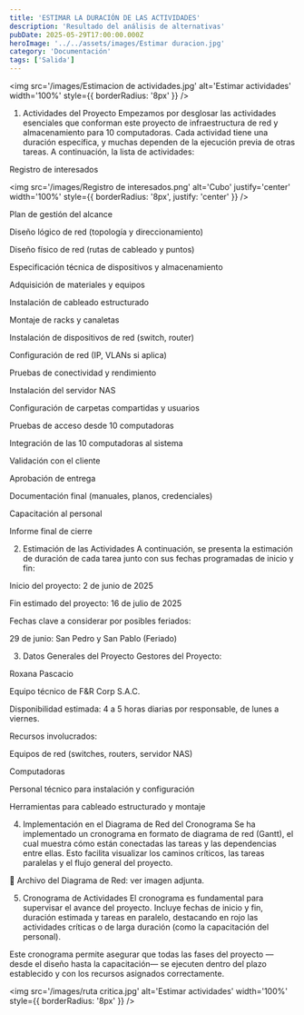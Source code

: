 ```yaml
---
title: 'ESTIMAR LA DURACIÓN DE LAS ACTIVIDADES'
description: 'Resultado del análisis de alternativas'
pubDate: 2025-05-29T17:00:00.000Z
heroImage: '../../assets/images/Estimar duracion.jpg'
category: 'Documentación'
tags: ['Salida']
---
```


<img
	src='/images/Estimacion de actividades.jpg'
	alt='Estimar actividades'
	width='100%'
	style={{ borderRadius: '8px' }}
/>

1. Actividades del Proyecto
   Empezamos por desglosar las actividades esenciales que conforman este proyecto de infraestructura de red y almacenamiento para 10 computadoras. Cada actividad tiene una duración específica, y muchas dependen de la ejecución previa de otras tareas. A continuación, la lista de actividades:

Registro de interesados

<img
	src='/images/Registro de interesados.png'
	alt='Cubo'
	justify='center'
	width='100%'
	style={{ borderRadius: '8px', justify: 'center' }}
/>

Plan de gestión del alcance

Diseño lógico de red (topología y direccionamiento)

Diseño físico de red (rutas de cableado y puntos)

Especificación técnica de dispositivos y almacenamiento

Adquisición de materiales y equipos

Instalación de cableado estructurado

Montaje de racks y canaletas

Instalación de dispositivos de red (switch, router)

Configuración de red (IP, VLANs si aplica)

Pruebas de conectividad y rendimiento

Instalación del servidor NAS

Configuración de carpetas compartidas y usuarios

Pruebas de acceso desde 10 computadoras

Integración de las 10 computadoras al sistema

Validación con el cliente

Aprobación de entrega

Documentación final (manuales, planos, credenciales)

Capacitación al personal

Informe final de cierre

2. Estimación de las Actividades
   A continuación, se presenta la estimación de duración de cada tarea junto con sus fechas programadas de inicio y fin:

Inicio del proyecto: 2 de junio de 2025

Fin estimado del proyecto: 16 de julio de 2025

Fechas clave a considerar por posibles feriados:

29 de junio: San Pedro y San Pablo (Feriado)

3. Datos Generales del Proyecto
   Gestores del Proyecto:

Roxana Pascacio

Equipo técnico de F&R Corp S.A.C.

Disponibilidad estimada: 4 a 5 horas diarias por responsable, de lunes a viernes.

Recursos involucrados:

Equipos de red (switches, routers, servidor NAS)

Computadoras

Personal técnico para instalación y configuración

Herramientas para cableado estructurado y montaje

4. Implementación en el Diagrama de Red del Cronograma
   Se ha implementado un cronograma en formato de diagrama de red (Gantt), el cual muestra cómo están conectadas las tareas y las dependencias entre ellas. Esto facilita visualizar los caminos críticos, las tareas paralelas y el flujo general del proyecto.

📎 Archivo del Diagrama de Red: ver imagen adjunta.

5. Cronograma de Actividades
   El cronograma es fundamental para supervisar el avance del proyecto. Incluye fechas de inicio y fin, duración estimada y tareas en paralelo, destacando en rojo las actividades críticas o de larga duración (como la capacitación del personal).

Este cronograma permite asegurar que todas las fases del proyecto —desde el diseño hasta la capacitación— se ejecuten dentro del plazo establecido y con los recursos asignados correctamente.

<img
	src='/images/ruta critica.jpg'
	alt='Estimar actividades'
	width='100%'
	style={{ borderRadius: '8px' }}
/>
